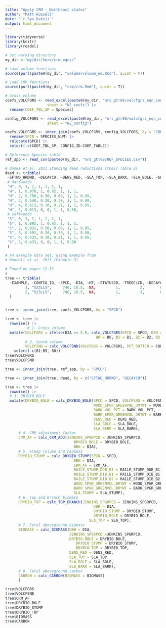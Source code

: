 ```yaml
---
title: "Apply CRM - Northeast states"
author: "Matt Russell"
date: "`r Sys.Date()`"
output: html_document
---
```


```r
library(tidyverse)
library(knitr)
library(readxl)
```

```r
# Set working directory
my_dir <-"my/dir/here/crm_eqns/"
```

```r
# Load volume functions
source(purl(paste0(my_dir, "volume/volume_ne.Rmd"), quiet = T))

# Load CRM functions
source(purl(paste0(my_dir, "crm/crm.Rmd"), quiet = T))
```


```r
# Gross volume
coefs_VOLCFGRS <- read_excel(paste0(my_dir, "nrs_gtr88/volcfgrs_eqn_coefs.xlsx"), 
                   sheet = "NE_coefs") |> 
  rename(COEF_TBL_SP = Species)

config_VOLCFGRS <- read_excel(paste0(my_dir, "nrs_gtr88/volcfgrs_eqn_coefs.xlsx"), 
                   sheet = "NE_config") 

coefs_VOLCFGRS <- inner_join(coefs_VOLCFGRS, config_VOLCFGRS, by = "COEF_TBL_SP") |>
  rename(SPCD = SPECIES_NUM) |>
  relocate(SPCD) |> 
  select(-c(COEF_TBL_SP, CONFIG_ID:COEF_TABLE)) 

# Reference Species table
ref_spp <- read_csv(paste0(my_dir, "nrs_gtr88/REF_SPECIES.csv")) 

# Domke et al. 2011 Standing dead reductions (their Table 2)
dead <- tribble(
 ~SFTWD_HRDWD, ~DECAYCD, ~DENS_RED, ~SLA_TOP, ~SLA_BARK, ~SLA_BOLE, ~SLA_STUMP, ~SLA_ROOTS,
 # Hardwoods
 "H", 0, 1, 1, 1, 1, 1, 1,
 "H", 1, 0.970, 1, 0.92, 1, 1, 1, 
 "H", 2, 0.750, 0.50, 0.66, 1, 1, 0.95,
 "H", 3, 0.540, 0.20, 0.39, 1, 1, 0.80,
 "H", 4, 0.613, 0.10, 0.21, 1, 1, 0.65,
 "H", 5, 0.613, 0, 0, 1, 1, 0.50,
 # Softwoods
 "S", 0, 1, 1, 1, 1, 1, 1,
 "S", 1, 0.892, 1, 0.92, 1, 1, 1,
 "S", 2, 0.831, 0.50, 0.66, 1, 1, 0.95,
 "S", 3, 0.591, 0.20, 0.39, 1, 1, 0.80,
 "S", 4, 0.433, 0.10, 0.21, 1, 1, 0.65,
 "S", 5, 0.433, 0, 0, 1, 1, 0.50
 )
```

```r
# An example data set, using example from
# Woodall et al. 2011 (Example 3)

# Found on pages 12-13
# 
tree <- tribble(
  ~EXAMPLE, ~CONFIG_ID, ~SPCD, ~DIA, ~HT, ~STATUSCD, ~TREECLCD, ~DECAYCD, ~SI, ~BALIVE,
         1, "S23LLS",     746, 10.5,  NA,         1,         2,       0,  66,   72.53, # Quaking aspen (Woodall example 1)
         2, "S23LLS",     746, 10.5,  NA,         1,         3,       0,  73,   82.27, # Quaking aspen (Woodall example 2)
  )


tree <- inner_join(tree, coefs_VOLCFGRS, by = "SPCD") 

tree <- tree |> 
  rowwise() |> 
          # 1. Gross volume
  mutate(VOLCFGRS = ifelse(DIA >= 5.0, calc_VOLCFGRS(SPCD = SPCD, DBH = DIA, BOLE_HT = BOLEHT, 
                                         B0 = B0, B1 = B1, B2 = B2, B3 = B3, B4 = B4, B5 = B5), 0),
         # 2. Sound volume
         VOLCFSND = calc_VOLCFSND(VOLCFGRS = VOLCFGRS, PCT_ROTTEN = CULL)) |> 
    select(-c(B1:B5, B0))
tree$VOLCFGRS
tree$VOLCFSND
```

```r
tree <- inner_join(tree, ref_spp, by = "SPCD") 

tree <- inner_join(tree, dead, by = c("SFTWD_HRDWD", "DECAYCD")) 

tree <- tree |> 
  rowwise() |> 
  # 3. DRYBIO_BOLE
  mutate(DRYBIO_BOLE = calc_DRYBIO_BOLE(SPCD = SPCD, VOLCFSND = VOLCFSND, 
                                        WOOD_SPGR_GREENVOL_DRYWT = WOOD_SPGR_GREENVOL_DRYWT, 
                                        BARK_VOL_PCT = BARK_VOL_PCT,
                                        BARK_SPGR_GREENVOL_DRYWT = BARK_SPGR_GREENVOL_DRYWT,
                                        DENS_RED = DENS_RED, 
                                        SLA_BOLE = SLA_BOLE, 
                                        SLA_BARK = SLA_BARK),
      # 4. CRM adjustment factor   
      CRM_AF = calc_CRM_ADJ(JENKINS_SPGRPCD = JENKINS_SPGRPCD, 
                               DRYBIO_BOLE = DRYBIO_BOLE, 
                               DBH = DIA),
      # 5. Stump volume and biomass
      DRYBIO_STUMP = calc_DRYBIO_STUMP(SPCD = SPCD, 
                               DBH = DIA,
                               CRM_AF = CRM_AF,
                               RAILE_STUMP_DOB_B1 = RAILE_STUMP_DOB_B1, 
                               RAILE_STUMP_DIB_B1 = RAILE_STUMP_DIB_B1, 
                               RAILE_STUMP_DIB_B2 = RAILE_STUMP_DIB_B2,
                               WOOD_SPGR_GREENVOL_DRYWT = WOOD_SPGR_GREENVOL_DRYWT, 
                               BARK_SPGR_GREENVOL_DRYWT = BARK_SPGR_GREENVOL_DRYWT,
                               SLA_STUMP = SLA_STUMP),
      # 6. Top and branch biomass
      DRYBIO_TOP = calc_TOP_BRANCH(JENKINS_SPGRPCD = JENKINS_SPGRPCD, 
                                        DBH = DIA, 
                                        DRYBIO_STUMP = DRYBIO_STUMP, 
                                        DRYBIO_BOLE = DRYBIO_BOLE,
                                      SLA_TOP = SLA_TOP),
      # 7. Total aboveground biomass
      BIOMASS = calc_BIOMASS(DBH = DIA,
                             JENKINS_SPGRPCD =JENKINS_SPGRPCD,
                             DRYBIO_BOLE = DRYBIO_BOLE, 
                                DRYBIO_STUMP = DRYBIO_STUMP, 
                                DRYBIO_TOP = DRYBIO_TOP,
                             DENS_RED = DENS_RED, 
                             SLA_TOP = SLA_TOP, 
                             SLA_BOLE = SLA_BOLE, 
                             SLA_BARK = SLA_BARK),
      # 8. Total aboveground carbon
      CARBON = calc_CARBON(BIOMASS = BIOMASS)
      ) 

tree$VOLCFGRS
tree$VOLCFSND
tree$CRM_AF
tree$DRYBIO_BOLE
tree$DRYBIO_STUMP
tree$DRYBIO_TOP
tree$BIOMASS
tree$CARBON
```
